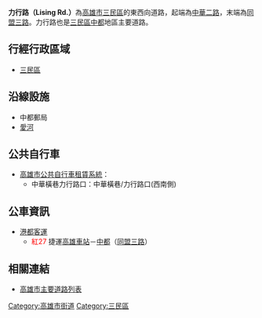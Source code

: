 {{Otheruses|力行路|other=同名或類似名的其它條目描述}}
{{Infobox TwRoad2
|bgcolorh=DARKGREEN
|colorh=white
|code=
|name= 力行路
|enname= Lising Rd.
|level= 一般道路
|length=
|sec=
|lastext=
|line=
|start= [[中華二路|中華二路]]
|end= [[同盟三路|同盟三路]]
|junc= 
|img=
|cap=
|size=
|left= 
|right= 
|leftlink=
|leftdirection= W
|rightlink= 
|rightdirection= E
|SN=
|SNtype=
|SNNum=
|SN2=
|SN2type=
|SN2Num=
|SN3=
|SN3type=
|SN3Num=
}}
'''力行路（Lising Rd.）'''為[[高雄市|高雄市]][[三民區|三民區]]的東西向道路，起端為[[中華路_(高雄市)|中華二路]]，末端為[[同盟路_(高雄市)|同盟三路]]。力行路也是[[三民區|三民區]][[中都_(高雄市)|中都]]地區主要道路。

== 行經行政區域 ==
* [[三民區|三民區]]


== 沿線設施 ==
* 中都郵局
* [[愛河|愛河]]
== 公共自行車 ==
* [[高雄市公共自行車租賃系統|高雄市公共自行車租賃系統]]：
** 中華橫巷力行路口：中華橫巷/力行路口(西南側)

== 公車資訊 ==
* [[港都客運|港都客運]]
** <font color="Red">紅27</font> <!-- 注释出：[[File:Kaohsiung_Metro_Logo(Logo_Only).svg|23px]] -->捷運[[高雄車站|高雄車站]]－[[中都_(高雄市)|中都]]（[[同盟路_(高雄市)|同盟三路]]）

== 相關連結 ==
* [[高雄市主要道路列表|高雄市主要道路列表]]
{{TW-road-stub}}
{{高雄市重要道路}}

[[Category:高雄市街道|Category:高雄市街道]]
[[Category:三民區|Category:三民區]]